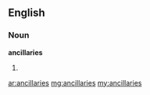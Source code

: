 ==English==

===Noun===
'''ancillaries'''

# {{plural of|[[ancillary]]}}

[[ar:ancillaries]]
[[mg:ancillaries]]
[[my:ancillaries]]
